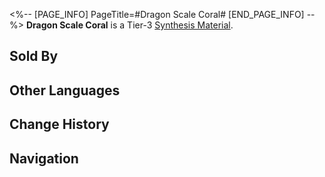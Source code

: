 <%-- [PAGE_INFO]
PageTitle=#Dragon Scale Coral#
[END_PAGE_INFO] --%>
{{Item Infobox
|title       = Dragon Scale Coral
|id          = 182008
|image       = Item Dragon Scale Coral.png
|type        = 
|invCategory = Other Materials
|rarity      = 3
|effect      = Tier 3 Synthesis Material
|description = In front of the entrance to the Fanghu's Alchemy Commission stands a statue of dragon scale coral. Underneath it, there is an inscription that reads:
|source1     = Lingling's Medicine Stand
}}
{{Description|1=''"When you mistakenly believe you can control nature, always remember: nature is the ultimate biochemist."''}}
'''Dragon Scale Coral''' is a Tier-3 [[Synthesis Material]].

==Sold By==
{{Shop Availability}}

==Other Languages==
{{Other Languages
|en   = Dragon Scale Coral
|zhs  = 龙鳞珊瑚
|zht  = 龍鱗珊瑚
|ja   = 龍鱗珊瑚
|ko   = 용린산호
|es   = Coral escama de dragón
|fr   = Corail d'écailles draconiques
|ru   = Коралл драконьей чешуи
|th   = Dragon Scale Coral
|vi   = San Hô Vảy Rồng
|de   = Drachenschuppenkoralle
|id   = Dragon Scale Coral
|pt   = Coral de Escama de Dragão
}}

==Change History==
{{Change History|2.0}}

==Navigation==
{{Synthesis Material Navbox}}